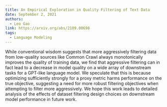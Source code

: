 ```yaml
---
title: An Empirical Exploration in Quality Filtering of Text Data
date: September 2, 2021
authors:
  - Leo Gao
link: https://arxiv.org/abs/2109.00698
tags:
  - Language Modeling
---
```


While conventional wisdom suggests that more aggressively filtering data from low-quality sources like Common Crawl always monotonically improves the quality of training data, we find that aggressive filtering can in fact lead to a decrease in model quality on a wide array of downstream tasks for a GPT-like language model. We speculate that this is because optimizing sufficiently strongly for a proxy metric harms performance on the true objective, suggesting a need for more robust filtering objectives when attempting to filter more aggressively. We hope this work leads to detailed analysis of the effects of dataset filtering design choices on downstream model performance in future work.

